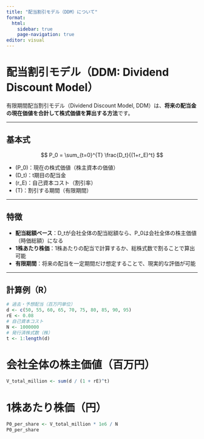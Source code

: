 ---
title: "配当割引モデル（DDM）について"
format: 
  html:
    sidebar: true
    page-navigation: true
editor: visual
---

# 配当割引モデル（DDM: Dividend Discount Model）

有限期間配当割引モデル（Dividend Discount Model, DDM）は、**将来の配当金の現在価値を合計して株式価値を算出する方法**です。

------------------------------------------------------------------------

## 基本式

$$ P_0 = \sum_{t=0}^{T} \frac{D_t}{(1+r_E)^t} $$

-   (P_0)：現在の株式価値（株主資本の価値）\
-   (D_t)：t期目の配当金\
-   (r_E)：自己資本コスト（割引率）\
-   (T)：割引する期間（有限期間）

------------------------------------------------------------------------

## 特徴

-   **配当総額ベース**：D_tが会社全体の配当総額なら、P_0は会社全体の株主価値（時価総額）になる\
-   **1株あたり株価**：1株あたりの配当で計算するか、総株式数で割ることで算出可能\
-   **有限期間**：将来の配当を一定期間だけ想定することで、現実的な評価が可能

------------------------------------------------------------------------

## 計算例（R）

```{r} 
# 過去・予想配当（百万円単位） 
d <- c(50, 55, 60, 65, 70, 75, 80, 85, 90, 95) 
rE <- 0.08 
# 自己資本コスト 
N <- 1000000 
# 発行済株式数（株）
t <- 1:length(d) 

```

# 会社全体の株主価値（百万円）

```{r} 
V_total_million <- sum(d / (1 + rE)^t)
```
# 1株あたり株価（円）

```{r}
P0_per_share <- V_total_million * 1e6 / N 
P0_per_share
```
